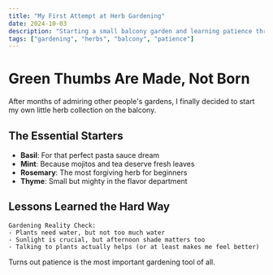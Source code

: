 ```yaml
---
title: "My First Attempt at Herb Gardening"
date: 2024-10-03
description: "Starting a small balcony garden and learning patience through plants."
tags: ["gardening", "herbs", "balcony", "patience"]
---
```


# Green Thumbs Are Made, Not Born

After months of admiring other people's gardens, I finally decided to start my own little herb collection on the balcony.

## The Essential Starters

- **Basil**: For that perfect pasta sauce dream
- **Mint**: Because mojitos and tea deserve fresh leaves
- **Rosemary**: The most forgiving herb for beginners
- **Thyme**: Small but mighty in the flavor department

## Lessons Learned the Hard Way

```
Gardening Reality Check:
- Plants need water, but not too much water
- Sunlight is crucial, but afternoon shade matters too
- Talking to plants actually helps (or at least makes me feel better)
```

Turns out patience is the most important gardening tool of all.